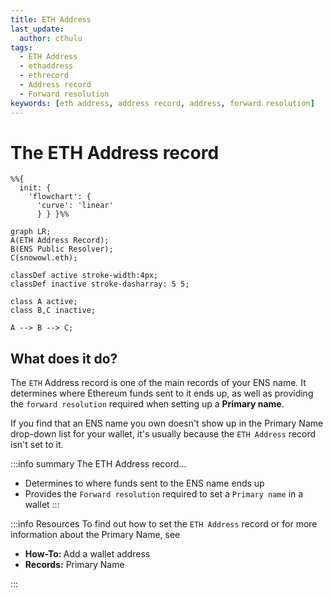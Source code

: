 ```yaml
---
title: ETH Address
last_update:
  author: cthulu
tags:
  - ETH Address
  - ethaddress
  - ethrecord
  - Address record
  - Forward resolution
keywords: [eth address, address record, address, forward resolution]
---
```


# The ETH Address record
```mermaid
%%{
  init: {
    'flowchart': {
      'curve': 'linear'
      } } }%%
      
graph LR;
A(ETH Address Record);
B(ENS Public Resolver);
C(snowowl.eth);

classDef active stroke-width:4px;
classDef inactive stroke-dasharray: 5 5;

class A active;
class B,C inactive;

A --> B --> C;
```
## What does it do?
The `ETH` Address record is one of the main records of your ENS name. It determines where Ethereum funds sent to it ends up, as well as providing the `forward resolution` required when setting up a <Link to="/core/records/primary-name"><b>Primary name</b></Link>.

If you find that an ENS name you own doesn't show up in the Primary Name drop-down list for your wallet, it's usually because the `ETH Address` record isn't set to it.

:::info summary
The ETH Address record...
 - Determines to where funds sent to the ENS name ends up
 - Provides the `Forward resolution` required to set a `Primary name` in a wallet 
:::

:::info Resources
To find out how to set the `ETH Address` record or for more information about the Primary Name, see
 - <Link to="/howto/add-wallet-address"><b>How-To: </b>Add a wallet address</Link>
 - <Link to="/core/records/primary-name"><b>Records:</b> Primary Name</Link>
:::


